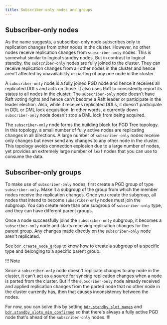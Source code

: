 ```yaml
---
title: Subscriber-only nodes and groups
---
```


## Subscriber-only nodes

As the name suggests, a subscriber-only node subscribes only to replication
changes from other nodes in the cluster. However, no other nodes receive
replication changes from `subscriber-only` nodes. This is somewhat similar to
logical standby nodes. But in contrast to logical standby, the `subscriber-only`
nodes are fully joined to the cluster. They can receive replication changes from
all other nodes in the cluster and hence aren't affected by unavailability or
parting of any one node in the cluster.

A `subscriber-only` node is a fully joined PGD node and hence it receives all
replicated DDLs and acts on those. It also uses Raft to consistently report its
status to all nodes in the cluster. The `subscriber-only` node doesn't have Raft
voting rights and hence can't become a Raft leader or participate in the leader
election. Also, while it receives replicated DDLs, it doesn't participate in DDL
or DML lock acquisition. In other words, a currently down `subscriber-only` node
doesn't stop a DML lock from being acquired.

The `subscriber-only` node forms the building block for PGD Tree topology. In
this topology, a small number of fully active nodes are replicating changes in
all directions. A large number of `subscriber-only` nodes receive only changes
but never send any changes to any other node in the cluster. This topology
avoids connection explosion due to a large number of nodes, yet provides an
extremely large number of `leaf` nodes that you can use to consume the data.

## Subscriber-only groups

To make use of `subscriber-only` nodes, first create a PGD group of type
`subscriber-only`. Make it a subgroup of the group from which the member nodes
receive the replication changes. Once you create the subgroup, all nodes that
intend to become `subscriber-only` nodes must join the subgroup. You can create
more than one subgroup of `subscriber-only` type, and they can have different
parent groups.

Once a node successfully joins the `subscriber-only` subgroup, it becomes a
`subscriber-only` node and starts receiving replication changes for the parent
group. Any changes made directly on the `subscriber-only` node aren't
replicated.

See
[`bdr.create_node_group`](/pgd/latest/reference/nodes-management-interfaces#bdrcreate_node_group)
to know how to create a subgroup of a specific type and belonging to a specific
parent group.

!!! Note

Since a `subscriber-only` node doesn't replicate changes to any node in the
cluster, it can't act as a source for syncing replication changes when a node is
parted from the cluster. But if the `subscriber-only` node already received and
applied replication changes from the parted node that no other node in the
cluster currently has, then that causes inconsistency between the nodes.

For now, you can solve this by setting
[`bdr.standby_slot_names`](/pgd/latest/reference/pgd-settings#bdrstandby_slot_names)
and
[`bdr.standby_slots_min_confirmed`](/pgd/latest/reference/pgd-settings#bdrstandby_slots_min_confirmed)
so that there's always a fully active PGD node that's ahead of the
`subscriber-only` nodes. !!!
